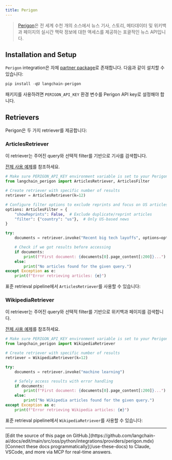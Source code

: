 ```yaml
---
title: Perigon
---
```


>[Perigon](https://perigon.io/)은 전 세계 수천 개의 소스에서 뉴스 기사, 스토리, 메타데이터 및 위키백과 페이지의 실시간 맥락 정보에 대한 액세스를 제공하는 포괄적인 뉴스 API입니다.
>

## Installation and Setup

`Perigon` integration은 자체 [partner package](https://pypi.org/project/langchain-perigon/)로 존재합니다. 다음과 같이 설치할 수 있습니다:

```python
pip install -qU langchain-perigon
```

패키지를 사용하려면 `PERIGON_API_KEY` 환경 변수를 Perigon API key로 설정해야 합니다.

## Retrievers

Perigon은 두 가지 retriever를 제공합니다:

### ArticlesRetriever

이 retriever는 주어진 query와 선택적 filter를 기반으로 기사를 검색합니다.

[전체 사용 예제](/oss/python/integrations/retrievers/perigon#using-articlesretriever)를 참조하세요.

```python
# Make sure PERIGON_API_KEY environment variable is set to your Perigon API key
from langchain_perigon import ArticlesRetriever, ArticlesFilter

# Create retriever with specific number of results
retriever = ArticlesRetriever(k=12)

# Configure filter options to exclude reprints and focus on US articles
options: ArticlesFilter = {
    "showReprints": False,  # Exclude duplicate/reprint articles
    "filter": {"country": "us"},  # Only US-based news
}

try:
    documents = retriever.invoke("Recent big tech layoffs", options=options)

    # Check if we got results before accessing
    if documents:
        print(f"First document: {documents[0].page_content[:200]}...")
    else:
        print("No articles found for the given query.")
except Exception as e:
    print(f"Error retrieving articles: {e}")
```

표준 retrieval pipeline에서 `ArticlesRetriever`를 사용할 수 있습니다:

### WikipediaRetriever

이 retriever는 주어진 query와 선택적 filter를 기반으로 위키백과 페이지를 검색합니다.

[전체 사용 예제](/oss/python/integrations/retrievers/perigon#using-wikipediaretriever)를 참조하세요.

```python
# Make sure PERIGON_API_KEY environment variable is set to your Perigon API key
from langchain_perigon import WikipediaRetriever

# Create retriever with specific number of results
retriever = WikipediaRetriever(k=12)

try:
    documents = retriever.invoke("machine learning")

    # Safely access results with error handling
    if documents:
        print(f"First document: {documents[0].page_content[:200]}...")
    else:
        print("No Wikipedia articles found for the given query.")
except Exception as e:
    print(f"Error retrieving Wikipedia articles: {e}")
```

표준 retrieval pipeline에서 `WikipediaRetriever`를 사용할 수 있습니다:

---

<Callout icon="pen-to-square" iconType="regular">
    [Edit the source of this page on GitHub.](https://github.com/langchain-ai/docs/edit/main/src/oss/python/integrations/providers/perigon.mdx)
</Callout>
<Tip icon="terminal" iconType="regular">
    [Connect these docs programmatically](/use-these-docs) to Claude, VSCode, and more via MCP for    real-time answers.
</Tip>
